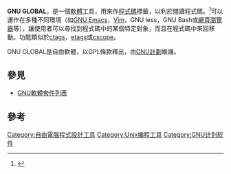 {{NoteTA
| G1 = IT
}}{{Infobox software
 | name = GNU GLOBAL
 | logo = Gnu-global-logo.png
 | screenshot size = 187
 | screenshot = Gnu-global-htags.png
 | caption = 以GNU GLOBAL註解後的[[Linux_kernel|Linux kernel]] 2.6.18原始碼
 | developer = [[GNU計劃|GNU計劃]]
 | operating system = [[類UNIX|類UNIX]]
 | genre = [[软件开发工具|软件开发工具]] (程式碼導航功具)
 | license = [[GNU_GPL|GNU GPL]]
 | website = [https://www.gnu.org/software/global/ Official site]
}}
'''GNU GLOBAL'''，是一個[[軟體|軟體]]工具，用來作[[程式碼|程式碼]]標籤，以利於閱讀程式碼。<ref>{{Cite web|title=GNU Global source code tagging system|url=https://www.gnu.org/software/global/global.html|access-date=2021-09-22|work=www.gnu.org|archive-date=2022-04-26|archive-url=https://web.archive.org/web/20220426105006/https://www.gnu.org/software/global/global.html}}</ref>可以運作在多種不同環境（如[[GNU_Emacs|GNU Emacs]]，[[Vim|Vim]]，GNU less，GNU Bash或[[網頁瀏覽器|網頁瀏覽器]]等），讓使用者可以尋找到程式碼中的某個特定對象，而且在程式碼中來回移動。功能類似於[[ctags|ctags]]，[[etags|etags]]或[[cscope|cscope]]。

GNU GLOBAL是自由軟體，以GPL條款釋出，由[[GNU計劃|GNU計劃]]維護。

== 參見 ==

* [[GNU软件包列表|GNU軟體套件列表]]

== 參考 ==
<references />{{GNU}}{{FOSS}}
[[Category:自由電腦程式設計工具|Category:自由電腦程式設計工具]]
[[Category:Unix编程工具|Category:Unix编程工具]]
[[Category:GNU计划软件|Category:GNU计划软件]]
{{Software-stub}}